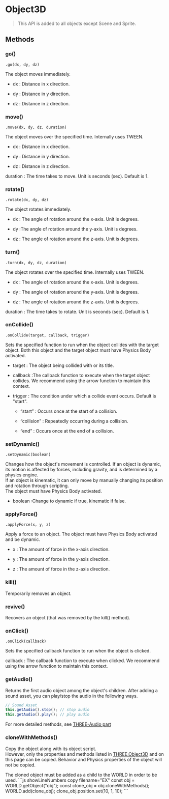 
# Object3D

> This API is added to all objects except Scene and Sprite.

## Methods

### go()

`.go(dx, dy, dz) `

The object moves immediately.

- dx : Distance in x direction.

- dy : Distance in y direction.

- dz : Distance in z direction.

### move()

`.move(dx, dy, dz, duration) `

The object moves over the specified time. Internally uses TWEEN.

- dx : Distance in x direction.

- dy : Distance in y direction.

- dz : Distance in z direction.

duration : The time takes to move. Unit is seconds (sec). Default is 1.

### rotate()

`.rotate(dx, dy, dz) `

The object rotates immediately.

- dx : The angle of rotation around the x-axis. Unit is degrees.

- dy :The angle of rotation around the y-axis. Unit is degrees.

- dz : The angle of rotation around the z-axis. Unit is degrees.

### turn()

`.turn(dx, dy, dz, duration) `

The object rotates over the specified time. Internally uses TWEEN.

- dx : The angle of rotation around the x-axis. Unit is degrees.

- dy : The angle of rotation around the y-axis. Unit is degrees.

- dz : The angle of rotation around the z-axis. Unit is degrees.

duration : The time takes to rotate. Unit is seconds (sec). Default is 1.

### onCollide()

`.onCollide(target, callback, trigger) `

Sets the specified function to run when the object collides with the target object. Both this object and the target object must have Physics Body activated.

- target : The object being collided with or its title.

- callback :The callback function to execute when the target object collides. We recommend using the arrow function to maintain this context.

- trigger : The condition under which a collide event occurs. Default is "start".

  - “start” : Occurs once at the start of a collision.

  - “collision” : Repeatedly occurring during a collision.

  - “end” : Occurs once at the end of a collision.

### setDynamic()

`.setDynamic(boolean) `

Changes how the object's movement is controlled. If an object is dynamic, its motion is affected by forces, including gravity, and is determined by a physics engine.  
If an object is kinematic, it can only move by manually changing its position and rotation through scripting.  
The object must have Physics Body activated.

- boolean :Change to dynamic if true, kinematic if false.

### applyForce()

`.applyForce(x, y, z) `

Apply a force to an object. The object must have Physics Body activated and be dynamic.

- x : The amount of force in the x-axis direction.

- y : The amount of force in the y-axis direction.

- z : The amount of force in the z-axis direction.

### kill()

Temporarily removes an object.

### revive()

Recovers an object (that was removed by the kill() method).

### onClick()

`.onClick(callback) `

Sets the specified callback function to run when the object is clicked.

callback : The callback function to execute when clicked. We recommend using the arrow function to maintain this context.

### getAudio()

Returns the first audio object among the object's children. After adding a sound asset, you can play/stop the audio in the following ways.

```js copy
// Sound Asset​
this.getAudio().stop(); // stop audio
this.getAudio().play(); // play audio
```

For more detailed methods, see [THREE-Audio part](../built-in/three/audio)

### cloneWithMethods()

Copy the object along with its object script.  
However, only the properties and methods listed in [THREE.Object3D](../built-in/three/object3d) and on this page can be copied. Behavior and Physics properties of the object will not be copied.

<Callout type="warning">
    The cloned object must be added as a child to the WORLD in order to be used.
    ```js showLineNumbers copy filename="EX"
    const obj = WORLD.getObject("obj");
    const clone_obj = obj.cloneWithMethods();
    WORLD.add(clone_obj);
    clone_obj.position.set(10, 1, 10);
    ```
</Callout>
